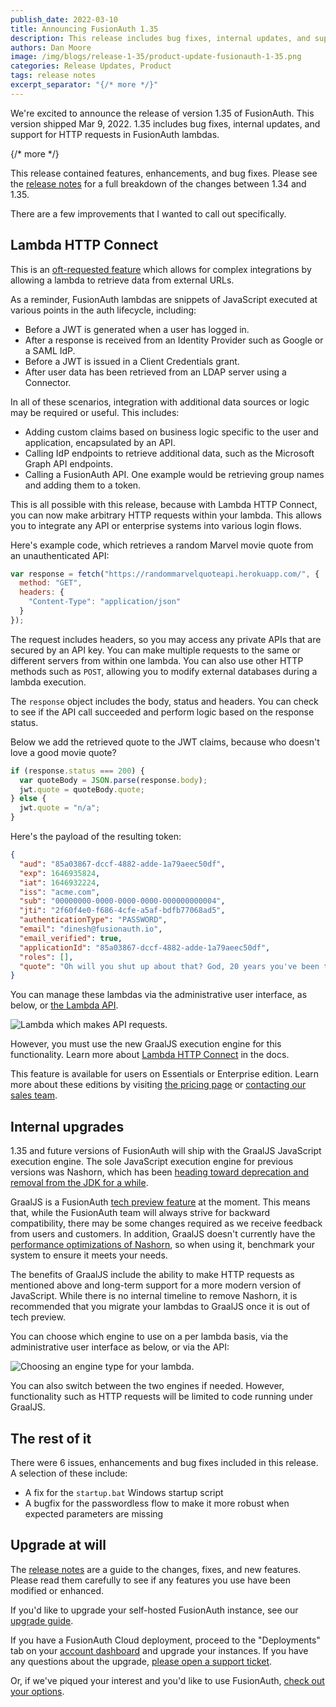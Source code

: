 ```yaml
---
publish_date: 2022-03-10 
title: Announcing FusionAuth 1.35
description: This release includes bug fixes, internal updates, and support for HTTP requests in FusionAuth lambdas.
authors: Dan Moore
image: /img/blogs/release-1-35/product-update-fusionauth-1-35.png
categories: Release Updates, Product
tags: release notes
excerpt_separator: "{/* more */}"
---
```


We're excited to announce the release of version 1.35 of FusionAuth. This version shipped Mar 9, 2022. 1.35 includes bug fixes, internal updates, and support for HTTP requests in FusionAuth lambdas.

{/* more */}

This release contained features, enhancements, and bug fixes. Please see the [release notes](/docs/release-notes/#version-1-35-0) for a full breakdown of the changes between 1.34 and 1.35. 

There are a few improvements that I wanted to call out specifically.

## Lambda HTTP Connect

This is an [oft-requested feature](https://github.com/FusionAuth/fusionauth-issues/issues/267) which allows for complex integrations by allowing a lambda to retrieve data from external URLs.

As a reminder, FusionAuth lambdas are snippets of JavaScript executed at various points in the auth lifecycle, including:

* Before a JWT is generated when a user has logged in.
* After a response is received from an Identity Provider such as Google or a SAML IdP.
* Before a JWT is issued in a Client Credentials grant.
* After user data has been retrieved from an LDAP server using a Connector.

In all of these scenarios, integration with additional data sources or logic may be required or useful. This includes:

* Adding custom claims based on business logic specific to the user and application, encapsulated by an API.
* Calling IdP endpoints to retrieve additional data, such as the Microsoft Graph API endpoints.
* Calling a FusionAuth API. One example would be retrieving group names and adding them to a token.

This is all possible with this release, because with Lambda HTTP Connect, you can now make arbitrary HTTP requests within your lambda. This allows you to integrate any API or enterprise systems into various login flows.

Here's example code, which retrieves a random Marvel movie quote from an unauthenticated API:

```javascript
var response = fetch("https://randommarvelquoteapi.herokuapp.com/", {
  method: "GET",
  headers: {
    "Content-Type": "application/json"
  }
});
```

The request includes headers, so you may access any private APIs that are secured by an API key. You can make multiple requests to the same or different servers from within one lambda. You can also use other HTTP methods such as `POST`, allowing you to modify external databases during a lambda execution.

The `response` object includes the body, status and headers. You can check to see if the API call succeeded and perform logic based on the response status. 

Below we add the retrieved quote to the JWT claims, because who doesn't love a good movie quote?

```javascript
if (response.status === 200) {
  var quoteBody = JSON.parse(response.body);
  jwt.quote = quoteBody.quote;
} else {
  jwt.quote = "n/a";
}
```

Here's the payload of the resulting token:

```json
{
  "aud": "85a03867-dccf-4882-adde-1a79aeec50df",
  "exp": 1646935824,
  "iat": 1646932224,
  "iss": "acme.com",
  "sub": "00000000-0000-0000-0000-000000000004",
  "jti": "2f60f4e0-f686-4cfe-a5af-bdfb77068ad5",
  "authenticationType": "PASSWORD",
  "email": "dinesh@fusionauth.io",
  "email_verified": true,
  "applicationId": "85a03867-dccf-4882-adde-1a79aeec50df",
  "roles": [],
  "quote": "Oh will you shut up about that? God, 20 years you've been throwing that in my face. Like it's some great thing, not eating me. Normal people don't even think about eating someone else, much less, that person having to be grateful for it."
}
```

You can manage these lambdas via the administrative user interface, as below, or [the Lambda API](/docs/v1/tech/apis/lambdas).

![Lambda which makes API requests.](/img/blogs/release-1-35/api-requests-lambda.png)

However, you must use the new GraalJS execution engine for this functionality. Learn more about [Lambda HTTP Connect](/docs/extend/code/lambdas/) in the docs.

This feature is available for users on Essentials or Enterprise edition. Learn more about these editions by visiting [the pricing page](/pricing) or [contacting our sales team](/contact).

## Internal upgrades

1.35 and future versions of FusionAuth will ship with the GraalJS JavaScript execution engine. The sole JavaScript execution engine for previous versions was Nashorn, which has been [heading toward deprecation and removal from the JDK for a while](https://openjdk.java.net/jeps/335).

GraalJS is a FusionAuth [tech preview feature](/docs/v1/tech/core-concepts/roadmap#tech-preview-features) at the moment. This means that, while the FusionAuth team will always strive for backward compatibility, there may be some changes required as we receive feedback from users and customers. In addition, GraalJS doesn't currently have the [performance optimizations of Nashorn](https://github.com/FusionAuth/fusionauth-issues/issues/571#issuecomment-1061614065), so when using it, benchmark your system to ensure it meets your needs.

The benefits of GraalJS include the ability to make HTTP requests as mentioned above and long-term support for a more modern version of JavaScript. While there is no internal timeline to remove Nashorn, it is recommended that you migrate your lambdas to GraalJS once it is out of tech preview.

You can choose which engine to use on a per lambda basis, via the administrative user interface as below, or via the API:

![Choosing an engine type for your lambda.](/img/blogs/release-1-35/lambda-engine-choice.png)

You can also switch between the two engines if needed. However, functionality such as HTTP requests will be limited to code running under GraalJS.

## The rest of it

There were 6 issues, enhancements and bug fixes included in this release. A selection of these include:

* A fix for the `startup.bat` Windows startup script
* A bugfix for the passwordless flow to make it more robust when expected parameters are missing

## Upgrade at will

The [release notes](/docs/release-notes/#version-1-35-0) are a guide to the changes, fixes, and new features. Please read them carefully to see if any features you use have been modified or enhanced.

If you'd like to upgrade your self-hosted FusionAuth instance, see our [upgrade guide](/docs/v1/tech/admin-guide/upgrade). 

If you have a FusionAuth Cloud deployment, proceed to the "Deployments" tab on your [account dashboard](https://account.fusionauth.io/account/deployment/) and upgrade your instances. If you have any questions about the upgrade, [please open a support ticket](https://account.fusionauth.io/account/support/).

Or, if we've piqued your interest and you'd like to use FusionAuth, [check out your options](/pricing).
